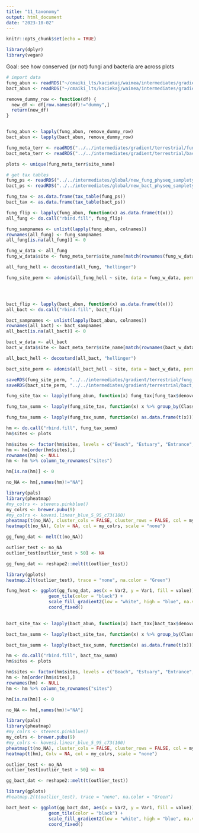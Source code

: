 ```yaml
---
title: "11_taxonomy"
output: html_document
date: "2023-10-02"
---
```


```r
knitr::opts_chunk$set(echo = TRUE)
```

```r
library(dplyr)
library(vegan)
```

Goal: see how conserved (or not) fungi and bacteria are across plots

```r
# import data
fung_abun <- readRDS("~/cmaiki_lts/kaciekaj/waimea/intermediates/gradient/terrestrial/six_empos_fung_grad_data_ordered.rds")
bact_abun <- readRDS("~/cmaiki_lts/kaciekaj/waimea/intermediates/gradient/terrestrial/six_empos_bact_grad_data_ordered.rds")

remove_dummy_row <- function(df) {
  new_df <- df[row.names(df)!="dummy",]
  return(new_df)
}


fung_abun <- lapply(fung_abun, remove_dummy_row)
bact_abun <- lapply(bact_abun, remove_dummy_row)

fung_meta_terr <- readRDS("../../intermediates/gradient/terrestrial/fung_terrestrial_metadata.rds")
bact_meta_terr <- readRDS("../../intermediates/gradient/terrestrial/bact_terrestrial_metadata.rds")

plots <- unique(fung_meta_terr$site_name)

```

```r
# get tax tables
fung_ps <- readRDS("../../intermediates/global/new_fung_physeq_sampletype_cull.rds")
bact_ps <- readRDS("../../intermediates/global/new_bact_physeq_sampletype_cull.rds")

fung_tax <- as.data.frame(tax_table(fung_ps))
bact_tax <- as.data.frame(tax_table(bact_ps))

```

```r
fung_flip <- lapply(fung_abun, function(x) as.data.frame(t(x)))
all_fung <- do.call("rbind.fill", fung_flip)

fung_sampnames <- unlist(lapply(fung_abun, colnames))
rownames(all_fung) <- fung_sampnames
all_fung[is.na(all_fung)] <- 0

fung_w_data <- all_fung
fung_w_data$site <- fung_meta_terr$site_name[match(rownames(fung_w_data), fung_meta_terr$sample_id)]

all_fung_hell <- decostand(all_fung, "hellinger")

fung_site_perm <- adonis(all_fung_hell ~ site, data = fung_w_data, permutations = 9999, method = "bray")




bact_flip <- lapply(bact_abun, function(x) as.data.frame(t(x)))
all_bact <- do.call("rbind.fill", bact_flip)

bact_sampnames <- unlist(lapply(bact_abun, colnames))
rownames(all_bact) <- bact_sampnames
all_bact[is.na(all_bact)] <- 0

bact_w_data <- all_bact
bact_w_data$site <- bact_meta_terr$site_name[match(rownames(bact_w_data), bact_meta_terr$sample_id)]

all_bact_hell <- decostand(all_bact, "hellinger")

bact_site_perm <- adonis(all_bact_hell ~ site, data = bact_w_data, permutations = 9999, method = "bray")


```

```r
saveRDS(fung_site_perm, "../../intermediates/gradient/terrestrial/fung_site_permanova.rds")
saveRDS(bact_site_perm, "../../intermediates/gradient/terrestrial/bact_site_permanova.rds")
```





```r
fung_site_tax <- lapply(fung_abun, function(x) fung_tax[fung_tax$denovo_OTU %in% rownames(x),])

fung_tax_summ <- lapply(fung_site_tax, function(x) x %>% group_by(Class) %>% summarise(n = length(denovo_OTU)) %>% column_to_rownames("Class"))

fung_tax_summ <- lapply(fung_tax_summ, function(x) as.data.frame(t(x)))

hm <- do.call("rbind.fill", fung_tax_summ)
hm$sites <- plots

hm$sites <- factor(hm$sites, levels = c("Beach", "Estuary", "Entrance", "Confluence", "Waterfall", "DrumRoad", "Ridge"))
hm <- hm[order(hm$sites),]
rownames(hm) <- NULL
hm <- hm %>% column_to_rownames("sites")

hm[is.na(hm)] <- 0

no_NA <- hm[,names(hm)!="NA"]

library(pals)
library(pheatmap)
#my_colrs <- stevens.pinkblue()
my_colrs <- brewer.pubu(9)
#my_colrs <- kovesi.linear_blue_5_95_c73(100)
pheatmap(t(no_NA), cluster_cols = FALSE, cluster_rows = FALSE, col = my_colrs)
heatmap(t(no_NA), Colv = NA, col = my_colrs, scale = "none")

gg_fung_dat <- melt(t(no_NA))

outlier_test <- no_NA
outlier_test[outlier_test > 50] <- NA

gg_fung_dat <- reshape2::melt(t(outlier_test))

library(gplots)
heatmap.2(t(outlier_test), trace = "none", na.color = "Green")

fung_heat <- ggplot(gg_fung_dat, aes(x = Var2, y = Var1, fill = value)) +
                geom_tile(color = "black") +
                scale_fill_gradient2(low = "white", high = "blue", na.value = "grey50") +
                coord_fixed()
 


```


```r
bact_site_tax <- lapply(bact_abun, function(x) bact_tax[bact_tax$denovo_OTU %in% rownames(x),])

bact_tax_summ <- lapply(bact_site_tax, function(x) x %>% group_by(Class) %>% summarise(n = length(denovo_OTU)) %>% column_to_rownames("Class"))

bact_tax_summ <- lapply(bact_tax_summ, function(x) as.data.frame(t(x)))

hm <- do.call("rbind.fill", bact_tax_summ)
hm$sites <- plots

hm$sites <- factor(hm$sites, levels = c("Beach", "Estuary", "Entrance", "Confluence", "Waterfall", "DrumRoad", "Ridge"))
hm <- hm[order(hm$sites),]
rownames(hm) <- NULL
hm <- hm %>% column_to_rownames("sites")

hm[is.na(hm)] <- 0

no_NA <- hm[,names(hm)!="NA"]

library(pals)
library(pheatmap)
#my_colrs <- stevens.pinkblue()
my_colrs <- brewer.pubu(9)
#my_colrs <- kovesi.linear_blue_5_95_c73(100)
pheatmap(t(no_NA), cluster_cols = FALSE, cluster_rows = FALSE, col = my_colrs)
heatmap(t(hm), Colv = NA, col = my_colrs, scale = "none")

outlier_test <- no_NA
outlier_test[outlier_test > 50] <- NA

gg_bact_dat <- reshape2::melt(t(outlier_test))

library(gplots)
#heatmap.2(t(outlier_test), trace = "none", na.color = "Green")

bact_heat <- ggplot(gg_bact_dat, aes(x = Var2, y = Var1, fill = value)) +
                geom_tile(color = "black") +
                scale_fill_gradient2(low = "white", high = "blue", na.value = "grey50") +
                coord_fixed()
 


```










